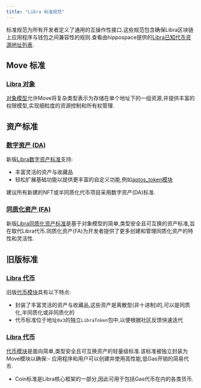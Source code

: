 ```yaml
---
title: "Libra 标准规范"
---
```


标准规范为所有开发者定义了通用的互操作性接口.这些规范包含确保Libra区块链上应用程序与钱包之间兼容性的规则.查看由hippospace提供的[Libra已知代币资源地址列表](https://github.com/hippospace/aptos-coin-list).

## Move 标准

### [Libra 对象](/zh/build/smart-contracts/objects)

[对象模型](https://github.com/libra2org/libra2-core/blob/main/aptos-move/framework/aptos-framework/sources/object.move)允许Move将复杂类型表示为存储在单个地址下的一组资源,并提供丰富的权限模型,实现细粒度的资源控制和所有权管理.

## 资产标准

### [数字资产 (DA)](/zh/build/smart-contracts/digital-asset)

新版[Libra数字资产标准](https://github.com/libra2org/libra2-core/blob/main/aptos-move/framework/aptos-token-objects/sources/token.move)支持:

- 丰富灵活的资产与收藏品
- 轻松扩展基础功能以提供更丰富的自定义功能,例如[aptos\_token模块](https://github.com/libra2org/libra2-core/blob/main/aptos-move/framework/aptos-token-objects/sources/aptos_token.move)

建议所有新建的NFT或半同质化代币项目采用数字资产(DA)标准.

### [同质化资产 (FA)](/zh/build/smart-contracts/fungible-asset)

新版[Libra同质化资产标准](https://github.com/libra2org/libra2-core/blob/main/aptos-move/framework/aptos-framework/sources/fungible_asset.move)是基于对象模型的简单,类型安全且可互换的资产标准,旨在取代Libra代币.同质化资产(FA)为开发者提供了更多创建和管理同质化资产的特性和灵活性.

## 旧版标准

### [Libra 代币](/zh/build/smart-contracts/aptos-token)

旧版[代币模块](https://github.com/libra2org/libra2-core/blob/main/aptos-move/framework/aptos-token/sources/token.move)具有以下特点:

- 封装了丰富灵活的资产与收藏品,这些资产是离散型(非十进制)的,可以是同质化,半同质化或非同质化的
- 代币标准位于地址`0x3`的独立`LibraToken`包中,以便根据社区反馈快速迭代

### [Libra 代币](/zh/build/smart-contracts/aptos-coin)

[代币模块](https://github.com/libra2org/libra2-core/blob/main/aptos-move/framework/aptos-framework/sources/coin.move)是面向简单,类型安全且可互换资产的轻量级标准.该标准被独立封装为Move模块以确保:- 应用程序和用户可以创建并使用高性能,低Gas开销的简易代币.

- Coin标准是Libra核心框架的一部分,因此可用于包括Gas代币在内的各类货币.

